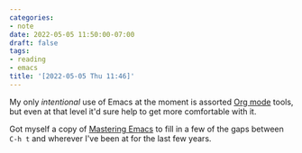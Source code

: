 ```yaml
---
categories:
- note
date: 2022-05-05 11:50:00-07:00
draft: false
tags:
- reading
- emacs
title: '[2022-05-05 Thu 11:46]'
---
```


My only _intentional_ use of Emacs at the moment is assorted [Org mode](https://orgmode.org) tools, but even at that level it'd sure help to get more comfortable with it.

Got myself a copy of [Mastering Emacs](https://masteringemacs.org) to fill in a few of the gaps between `C-h t` and wherever I've been at for the last few years.